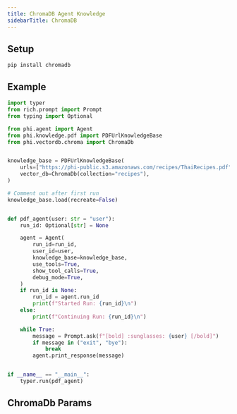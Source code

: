 ```yaml
---
title: ChromaDB Agent Knowledge
sidebarTitle: ChromaDB
---
```


## Setup

```shell
pip install chromadb
```

## Example

```python agent_with_knowledge.py
import typer
from rich.prompt import Prompt
from typing import Optional

from phi.agent import Agent
from phi.knowledge.pdf import PDFUrlKnowledgeBase
from phi.vectordb.chroma import ChromaDb


knowledge_base = PDFUrlKnowledgeBase(
    urls=["https://phi-public.s3.amazonaws.com/recipes/ThaiRecipes.pdf"],
    vector_db=ChromaDb(collection="recipes"),
)

# Comment out after first run
knowledge_base.load(recreate=False)


def pdf_agent(user: str = "user"):
    run_id: Optional[str] = None

    agent = Agent(
        run_id=run_id,
        user_id=user,
        knowledge_base=knowledge_base,
        use_tools=True,
        show_tool_calls=True,
        debug_mode=True,
    )
    if run_id is None:
        run_id = agent.run_id
        print(f"Started Run: {run_id}\n")
    else:
        print(f"Continuing Run: {run_id}\n")

    while True:
        message = Prompt.ask(f"[bold] :sunglasses: {user} [/bold]")
        if message in ("exit", "bye"):
            break
        agent.print_response(message)


if __name__ == "__main__":
    typer.run(pdf_agent)

```

## ChromaDb Params

<Snippet file="vectordb_chromadb_params.mdx" />
